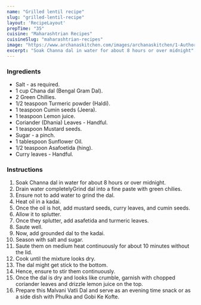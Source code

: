 ---
name: "Grilled lentil recipe"
slug: "grilled-lentil-recipe"
layout: 'RecipeLayout'
prepTime: "35"
cuisine: "Maharashtrian Recipes"
cuisineSlug: "maharashtrian-recipes"
image: "https://www.archanaskitchen.com/images/archanaskitchen/1-Author/KarthikaKrishnan/Malvani_Vatli_Dal.jpg"
excerpt: "Soak Channa dal in water for about 8 hours or over midnight"
---

### Ingredients

- Salt - as required.
- 1 cup Chana dal (Bengal Gram Dal).
- 2 Green Chillies.
- 1/2 teaspoon Turmeric powder (Haldi).
- 1 teaspoon Cumin seeds (Jeera).
- 1 teaspoon Lemon juice.
- Coriander (Dhania) Leaves - Handful.
- 1 teaspoon Mustard seeds.
- Sugar - a pinch.
- 1 tablespoon Sunflower Oil.
- 1/2 teaspoon Asafoetida (hing).
- Curry leaves - Handful.

### Instructions

1. Soak Channa dal in water for about 8 hours or over midnight.
1. Drain water completelyGrind dal into a fine paste with green chilies.
1. Ensure not to add water to grind the dal.
1. Heat oil in a kadai.
1. Once the oil is hot, add mustard seeds, curry leaves, and cumin seeds.
1. Allow it to splutter.
1. Once they splutter, add asafetida and turmeric leaves.
1. Saute well.
1. Now, add grounded dal to the kadai.
1. Season with salt and sugar.
1. Saute them on medium heat continuously for about 10 minutes without the lid.
1. Cook until the mixture looks dry.
1. The dal might get stick to the bottom.
1. Hence, ensure to stir them continuously.
1. Once the dal is dry and looks like crumble, garnish with chopped coriander leaves and drizzle lemon juice on the top.
1. Prepare this Malvani Vatli Dal and serve as an evening time snack or as a side dish with Phulka and Gobi Ke Kofte.

